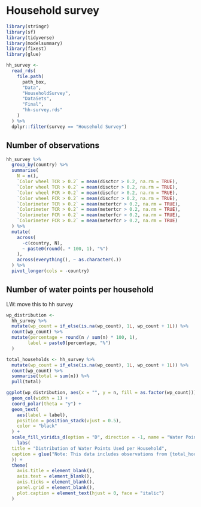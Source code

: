 # Household survey

```r
library(stringr)
library(sf)
library(tidyverse)
library(modelsummary)
library(fixest)
library(glue)
```


```r
hh_survey <-
  read_rds(
    file.path(
      path_box,
      "Data",
      "HouseholdSurvey",
      "DataSets",
      "Final",
      "hh-survey.rds"
    )
  ) %>%
  dplyr::filter(survey == "Household Survey")
```

## Number of observations

```r
hh_survey %>%
  group_by(country) %>%
  summarise(
    N = n(), 
    `Color wheel TCR > 0.2` = mean(disctcr > 0.2, na.rm = TRUE),
    `Color wheel TCR > 0.2` = mean(disctcr > 0.2, na.rm = TRUE),
    `Color wheel FCR > 0.2` = mean(discfcr > 0.2, na.rm = TRUE),
    `Color wheel FCR > 0.2` = mean(discfcr > 0.2, na.rm = TRUE),
    `Colorimeter TCR > 0.2` = mean(metertcr > 0.2, na.rm = TRUE),
    `Colorimeter TCR > 0.2` = mean(metertcr > 0.2, na.rm = TRUE),
    `Colorimeter FCR > 0.2` = mean(meterfcr > 0.2, na.rm = TRUE),
    `Colorimeter FCR > 0.2` = mean(meterfcr > 0.2, na.rm = TRUE)
  ) %>%
  mutate(
    across(
      -c(country, N),
      ~ paste0(round(. * 100, 1), "%")
    ),
    across(everything(), ~ as.character(.))
  ) %>%
  pivot_longer(cols = -country)
```

## Number of water points per household

LW: move this to hh survey

```r
wp_distribution <- 
  hh_survey %>%
  mutate(wp_count = if_else(is.na(wp_count), 1L, wp_count + 1L)) %>%
  count(wp_count) %>%
  mutate(percentage = round(n / sum(n) * 100, 1),
        label = paste0(percentage, "%")
  )

total_households <- hh_survey %>%
  mutate(wp_count = if_else(is.na(wp_count), 1L, wp_count + 1L)) %>%
  count(wp_count) %>%
  summarise(total = sum(n)) %>%
  pull(total)

ggplot(wp_distribution, aes(x = "", y = n, fill = as.factor(wp_count))) +
  geom_col(width = 1) +
  coord_polar(theta = "y") +
  geom_text(
    aes(label = label),
    position = position_stack(vjust = 0.5),
    color = "black"                   
  ) +
  scale_fill_viridis_d(option = "D", direction = -1, name = "Water Points Used") +
    labs(
  title = "Distribution of Water Points Used per Household",
  caption = glue("Note: This data includes observations from {total_households} households included to date in the Household Survey."
  )) +
  theme(
    axis.title = element_blank(),
    axis.text = element_blank(),
    axis.ticks = element_blank(),
    panel.grid = element_blank(),
    plot.caption = element_text(hjust = 0, face = "italic") 
  )
```

<!-- ## Household composition -->

<!-- ```{r} -->
<!-- hh_survey %>% -->
<!--   group_by(country) %>% -->
<!--   summarise( -->
<!--     across( -->
<!--       c(hh_under5, hh_under2), -->
<!--       ~ mean((.) > 1, na.rm = TRUE) -->
<!--     ) -->
<!--   ) -->
<!-- ``` -->
